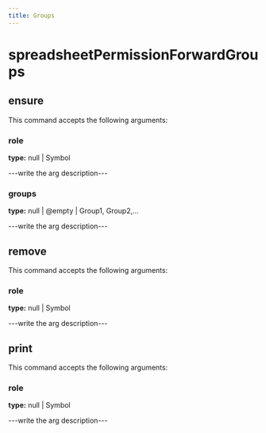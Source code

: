 ```yaml
---
title: Groups
---
```


# spreadsheetPermissionForwardGroups

## ensure

This command accepts the following arguments:

### role
**type:** null | Symbol

---write the arg description---

### groups
**type:** null | @empty | Group1, Group2,...

---write the arg description---


## remove

This command accepts the following arguments:

### role
**type:** null | Symbol

---write the arg description---


## print

This command accepts the following arguments:

### role
**type:** null | Symbol

---write the arg description---


